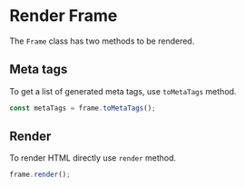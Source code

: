 # Render Frame

The `Frame` class has two methods to be rendered.

## Meta tags

To get a list of generated meta tags, use `toMetaTags` method.

```typescript
const metaTags = frame.toMetaTags();
```

## Render

To render HTML directly use `render` method.

```typescript
frame.render();
```
